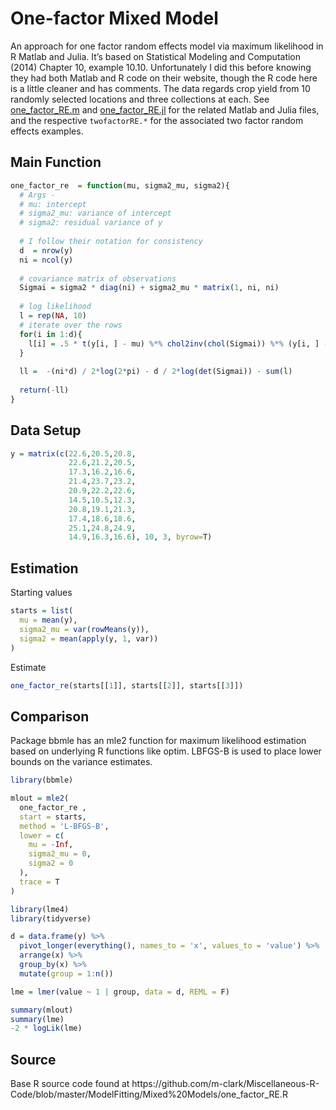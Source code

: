 # One-factor Mixed Model



An approach for one factor random effects model via maximum likelihood in R Matlab and Julia. It's based on Statistical Modeling and Computation (2014) Chapter 10, example 10.10. Unfortunately I did this before knowing they had both Matlab and R code on their website, though the R code here is a little cleaner and has comments. The data regards crop yield from 10 randomly selected locations and three collections at each.  See [one_factor_RE.m](https://github.com/m-clark/Miscellaneous-R-Code/blob/master/ModelFitting/Mixed%20Models/one_factor_RE.m) and  [one_factor_RE.jl](https://github.com/m-clark/Miscellaneous-R-Code/blob/master/ModelFitting/Mixed%20Models/one_factor_RE.jl) for the related Matlab and Julia files, and the respective `twofactorRE.*` for the associated two factor random effects examples.        




## Main Function 
 
```r
one_factor_re  = function(mu, sigma2_mu, sigma2){
  # Args -
  # mu: intercept
  # sigma2_mu: variance of intercept
  # sigma2: residual variance of y
  
  # I follow their notation for consistency
  d  = nrow(y)
  ni = ncol(y)
  
  # covariance matrix of observations
  Sigmai = sigma2 * diag(ni) + sigma2_mu * matrix(1, ni, ni)
  
  # log likelihood
  l = rep(NA, 10)
  # iterate over the rows
  for(i in 1:d){
    l[i] = .5 * t(y[i, ] - mu) %*% chol2inv(chol(Sigmai)) %*% (y[i, ] - mu)  
  }
  
  ll =  -(ni*d) / 2*log(2*pi) - d / 2*log(det(Sigmai)) - sum(l)
  
  return(-ll)
}
```





## Data Setup

```r
y = matrix(c(22.6,20.5,20.8,
             22.6,21.2,20.5,
             17.3,16.2,16.6,
             21.4,23.7,23.2,
             20.9,22.2,22.6,
             14.5,10.5,12.3,
             20.8,19.1,21.3,
             17.4,18.6,18.6,
             25.1,24.8,24.9,
             14.9,16.3,16.6), 10, 3, byrow=T)
```




## Estimation 

Starting values

```r
starts = list(
  mu = mean(y),
  sigma2_mu = var(rowMeans(y)),
  sigma2 = mean(apply(y, 1, var))
)
```


Estimate

```r
one_factor_re(starts[[1]], starts[[2]], starts[[3]])
```



## Comparison


Package <span class="pack" style = "">bbmle</span> has an <span class="func" style = "">mle2</span> function for maximum likelihood estimation based on underlying R functions like <span class="func" style = "">optim</span>. LBFGS-B is used to place lower bounds on the variance estimates.

```r
library(bbmle)

mlout = mle2(
  one_factor_re ,
  start = starts,
  method = 'L-BFGS-B',
  lower = c(
    mu = -Inf,
    sigma2_mu = 0,
    sigma2 = 0
  ),
  trace = T
)
```


```r
library(lme4)
library(tidyverse)

d = data.frame(y) %>% 
  pivot_longer(everything(), names_to = 'x', values_to = 'value') %>% 
  arrange(x) %>% 
  group_by(x) %>% 
  mutate(group = 1:n())

lme = lmer(value ~ 1 | group, data = d, REML = F)

summary(mlout)
summary(lme)
-2 * logLik(lme)
```


## Source

Base R source code found at https://github.com/m-clark/Miscellaneous-R-Code/blob/master/ModelFitting/Mixed%20Models/one_factor_RE.R
